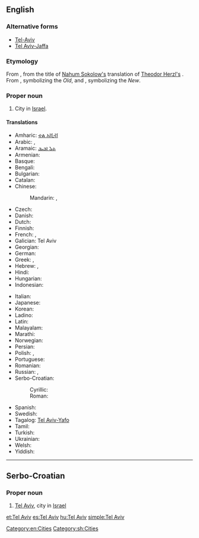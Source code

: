 ==English==
{{wikipedia}}

===Alternative forms===
* [[Tel-Aviv]]
* [[Tel Aviv-Jaffa]] {{qualifier|full official name in English}}

===Etymology===
From {{etyl|he}} {{term|תל אביב|תֵּל־אָבִיב|tr=Tel Aviv|lang=he}}, from the title of [[w:Nahum Sokolow|Nahum Sokolow's]] translation of [[w:Theodor Herzl|Theodor Herzl's]] {{term|w:Altneuland|Altneuland|The Old New Land}}. From {{term|תל|תֵּל|tr=tel|lang=he|hill formed by ancient ruins}}, symbolizing the ''Old'', and {{term|אביב|אָבִיב|tr=aviv|lang=he|Spring}}, symbolizing the ''New''.

===Proper noun===
{{en-proper noun}}

# City in [[Israel]].

====Translations====
{{trans-top|city in Israel}}
* Amharic: [[ቴል አቪቭ]]
* Arabic: {{t-|ar|تل أبيب|tr=talli 'abiib|sc=Arab}}, {{t|ar|تل أبيب يافا|tr=tálli 'abiib yaafa|sc=Arab}}
* Aramaic: [[ܬܠ ܐܒܝܒ]]
* Armenian: {{t-|hy|Թել Ավիվ|tr=T'el Aviv|sc=Armn}}
* Basque: {{t|eu|Tel Aviv}}
* Bengali: {{t|bn|তেল আভিভ|sc=Beng|xs=Bengali}}
* Bulgarian: {{t-|bg|Тел Авив|sc=Cyrl}}
* Catalan: {{t|ca|Tel Aviv}}
* Chinese:
*: Mandarin: {{t|cmn|特拉維夫|sc=Hani}}, {{t|cmn|特拉维夫|tr=[[Tèlāwéifū]]|sc=Hani}}
* Czech: {{t|cs|Tel Aviv}}
* Danish: {{t|da|Tel Aviv}}
* Dutch: {{t|nl|Tel Aviv}}
* Finnish: {{t|fi|Tel Aviv}}
* French: {{t-|fr|Tel Aviv|m}}, {{t|fr|Tel-Aviv-Jaffa|m}}
* Galician: Tel Aviv
* Georgian: {{t|ka|თელ-ავივი|tr=t‘el-avivi|sc=Geor|xs=Georgian}}
* German: {{t-|de|Tel Aviv-Jaffa}}
* Greek: {{t|el|Τελ Αβίβ|tr=Tel Avív|sc=Grek}}, {{t|el|Τελ Αβίβ - Γιάφα|tr=Tel Avív-Yáfa|sc=Grek}}
* Hebrew: {{t+|he|תל אביב|f|tr=tel aviv|sc=Hebr}}, {{t|he|תל אביב-יפו|tr=tel aviv–yafo|sc=Hebr}}
* Hindi: {{t|hi|तेल अवीव|tr=tel avīv|xs=Hindi|sc=Deva}}
* Hungarian: {{t|hu|Tel Aviv}}
* Indonesian: {{t|id|Tel Aviv}}
{{trans-mid}}
* Italian: {{t|it|Tel Aviv|f}}
* Japanese: {{t|ja|テルアビブ|tr=Teru-Abibu}}
* Korean: {{t|ko|텔아비브|tr=Tel-Abibeu|sc=Hang}}
* Ladino: {{t|lad|Tel Aviv}}
* Latin: {{t|la|Telavivum}}
* Malayalam: {{t|ml|ടെല് അവീവ്|sc=Mlym|xs=Malayalam}}
* Marathi: {{t|mr|तेल अवीव|n|tr=tela avīva|sc=Deva}}
* Norwegian: {{t|no|Tel Aviv}}
* Persian: {{t|fa|تلآویو|xs=Persian|sc=fa-Arab}}
* Polish: {{t|pl|Tel Awiw}}, {{t|pl|Tel Awiw-Jafa}}
* Portuguese: {{t|pt|Tel Aviv-Yafo}}
* Romanian: {{t|ro|Tel Aviv}}
* Russian: {{t-|ru|Тель-Авив|m|tr=Tel’-Avív|sc=Cyrl}}, {{t|ru|Тель-Авив — Яффо|m|tr=Tel’-Avív - Jáffo|sc=Cyrl}}
* Serbo-Croatian:
*: Cyrillic: {{t|sh|Тел Авив|m|sc=Cyrl}}
*: Roman: {{t|sh|Tel Aviv|m}}
* Spanish: {{t+|es|Tel Aviv|m}}
* Swedish: {{t|sv|Tel Aviv}}
* Tagalog: [[Tel Aviv-Yafo]]
* Tamil: {{t|ta|டெல் அவீவ்|xs=Tamil}}
* Turkish: {{t|tr|Tel Aviv}}
* Ukrainian: {{t|uk|Тель-Авів|m|tr=Tel’-Avív|xs=Ukrainian}}
* Welsh: {{t|cy|Tel Aviv}}
* Yiddish: {{t-|yi|תל אביב|tr=tel aviv|sc=Hebr|xs=Yiddish}}
{{trans-bottom}}

[[Category:en:Cities]]

----

==Serbo-Croatian==

===Proper noun===
{{sh-proper noun|g=m|r|Тел Авив}}

# [[#English|Tel Aviv]], city in [[Israel]]

[[Category:sh:Cities]]

[[et:Tel Aviv]]
[[es:Tel Aviv]]
[[hu:Tel Aviv]]
[[simple:Tel Aviv]]